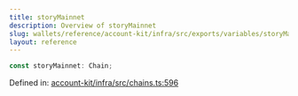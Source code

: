 ```yaml
---
title: storyMainnet
description: Overview of storyMainnet
slug: wallets/reference/account-kit/infra/src/exports/variables/storyMainnet
layout: reference
---
```


```ts
const storyMainnet: Chain;
```

Defined in: [account-kit/infra/src/chains.ts:596](https://github.com/alchemyplatform/aa-sdk/blob/e3c1a23e6e03f44bf2db3afddb97a91b175cba58/account-kit/infra/src/chains.ts#L596)
